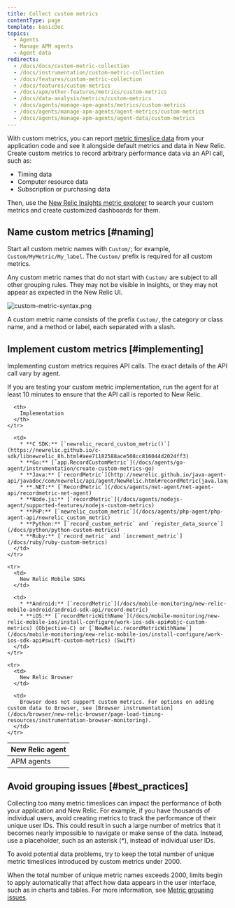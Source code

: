 ```yaml
---
title: Collect custom metrics
contentType: page
template: basicDoc
topics:
  - Agents
  - Manage APM agents
  - Agent data
redirects:
  - /docs/docs/custom-metric-collection
  - /docs/instrumentation/custom-metric-collection
  - /docs/features/custom-metric-collection
  - /docs/features/custom-metrics
  - /docs/apm/other-features/metrics/custom-metrics
  - /docs/data-analysis/metrics/custom-metrics
  - /docs/agents/manage-apm-agents/metrics/custom-metrics
  - /docs/agents/manage-apm-agents/agent-metrics/custom-metrics
  - /docs/agents/manage-apm-agents/agent-data/custom-metrics
---
```


With custom metrics, you can report [metric timeslice data](/docs/using-new-relic/data/understand-data/new-relic-data-types#timeslice-data) from your application code and see it alongside default metrics and data in New Relic. Create custom metrics to record arbitrary performance data via an API call, such as:

* Timing data
* Computer resource data
* Subscription or purchasing data

Then, use the [New Relic Insights metric explorer](/docs/insights/new-relic-insights/explore/metric-data-explorer-search-chart-metrics-sent-new-relic-agents) to search your custom metrics and create customized dashboards for them.

## Name custom metrics [#naming]

Start all custom metric names with `Custom/`; for example, `Custom/MyMetric/My_label`. The `Custom/` prefix is required for all custom metrics.

Any custom metric names that do not start with `Custom/` are subject to all other grouping rules. They may not be visible in Insights, or they may not appear as expected in the New Relic UI.

![custom-metric-syntax.png](./images/custom-metric-syntax.png "custom-metric-syntax.png")

A custom metric name consists of the prefix `Custom/`, the category or class name, and a method or label, each separated with a slash.

## Implement custom metrics [#implementing]

Implementing custom metrics requires API calls. The exact details of the API call vary by agent.

<Callout variant="tip">
  If you are testing your custom metric implementation, run the agent for at least 10 minutes to ensure that the API call is reported to New Relic.
</Callout>

<Table>
  <thead>
    <tr>
      <th style={{ width: "200px" }}>
        New Relic agent
      </th>

      <th>
        Implementation
      </th>
    </tr>
  </thead>

  <tbody>
    <tr>
      <td>
        APM agents
      </td>

      <td>
        * **C SDK:** [`newrelic_record_custom_metric()`](https://newrelic.github.io/c-sdk/libnewrelic_8h.html#aee71182588ace508cc816044d2024ff3)
        * **Go:** [`app.RecordCustomMetric`](/docs/agents/go-agent/instrumentation/create-custom-metrics-go)
        * **Java:** [`recordMetric`](http://newrelic.github.io/java-agent-api/javadoc/com/newrelic/api/agent/NewRelic.html#recordMetric(java.lang.String,%20float))
        * **.NET:** [`RecordMetric`](/docs/agents/net-agent/net-agent-api/recordmetric-net-agent)
        * **Node.js:** [`recordMetric`](/docs/agents/nodejs-agent/supported-features/nodejs-custom-metrics)
        * **PHP:** [`newrelic_custom_metric`](/docs/agents/php-agent/php-agent-api/newrelic_custom_metric)
        * **Python:** [`record_custom_metric` and `register_data_source`](/docs/python/python-custom-metrics)
        * **Ruby:** [`record_metric` and `increment_metric`](/docs/ruby/ruby-custom-metrics)
      </td>
    </tr>

    <tr>
      <td>
        New Relic Mobile SDKs
      </td>

      <td>
        * **Android:** [`recordMetric`](/docs/mobile-monitoring/new-relic-mobile-android/android-sdk-api/record-metric)
        * **iOS:** [`recordMetricWithName`](/docs/mobile-monitoring/new-relic-mobile-ios/install-configure/work-ios-sdk-api#objc-custom-metrics) (Objective-C) or [`NewRelic.recordMetricWithName`](/docs/mobile-monitoring/new-relic-mobile-ios/install-configure/work-ios-sdk-api#swift-custom-metrics) (Swift)
      </td>
    </tr>

    <tr>
      <td>
        New Relic Browser
      </td>

      <td>
        Browser does not support custom metrics. For options on adding custom data to Browser, see [Browser instrumentation](/docs/browser/new-relic-browser/page-load-timing-resources/instrumentation-browser-monitoring).
      </td>
    </tr>
  </tbody>
</Table>

## Avoid grouping issues [#best_practices]

Collecting too many metric timeslices can impact the performance of both your application and New Relic. For example, if you have thousands of individual users, avoid creating metrics to track the performance of their unique user IDs. This could result in such a large number of metrics that it becomes nearly impossible to navigate or make sense of the data. Instead, use a placeholder, such as an asterisk (\*), instead of individual user IDs.

<Callout variant="important">
  To avoid potential data problems, try to keep the total number of unique metric timeslices introduced by custom metrics under 2000.
</Callout>

When the total number of unique metric names exceeds 2000, limits begin to apply automatically that affect how data appears in the user interface, such as in charts and tables. For more information, see [Metric grouping issues](/docs/features/metric-grouping-issues).
